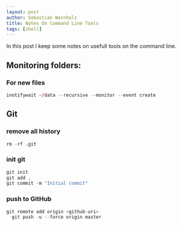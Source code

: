 ```yaml
---
layout: post
author: Sebastian Warnholz
title: Notes On Command Line Tools
tags: [shell]
---
```


In this post I keep some notes on usefull tools on the command line.

## Monitoring folders:

### For new files

```R
inotifywait ~/data --recursive --monitor --event create
```

## Git

### remove all history

```R
rm -rf .git
```

### init git

```R
git init
git add .
git commit -m "Initial commit"
```

### push to GitHub

```R
git remote add origin <github-uri>
  git push -u --force origin master
```
